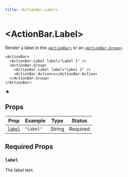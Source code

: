 ```yaml
---
title: <ActionBar.Label>
---
```



# \<ActionBar.Label\>

Render a label in the [`<ActionBar>`](action-bar) or an [`<ActionBar.Group>`](action-bar-group).

```tsx showLineNumbers {2,4} copy
<ActionBar>
  <ActionBar.Label label="Label 1" />
  <ActionBar.Group>
    <ActionBar.Label label="Label 2" />
    <ActionBar.Action>★</ActionBar.Action>
  </ActionBar.Group>
</ActionBar>
```

<PuckPreview>
  <div style={{ display: "flex" }}>
    <ActionBar>
      <ActionBar.Label label="Label 1" />
      <ActionBar.Group>
        <ActionBar.Label label="Label 2" />
        <ActionBar.Action>★</ActionBar.Action>
      </ActionBar.Group>
    </ActionBar>
  </div>
</PuckPreview>

## Props

| Prop              | Example   | Type   | Status   |
| ----------------- | --------- | ------ | -------- |
| [`label`](#label) | `"Label"` | String | Required |

## Required Props

### `label`

The label text.
